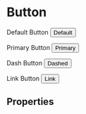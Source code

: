 
<Meta title="Button" component={Button} />

# Button

Default Button
<Preview>
  <Story name="default">
    <Button>Default</Button>
  </Story>
</Preview>

Primary Button
<Preview>
  <Story name="primary">
    <Button type="primary">Primary</Button>
  </Story>
</Preview>

Dash Button
<Preview>
  <Story name="dashed">
    <Button type="dashed">Dashed</Button>
  </Story>
</Preview>

Link Button
<Preview>
  <Story name="link">
    <Button type="link">Link</Button>
  </Story>
</Preview>

## Properties
<Props of={Button} />
